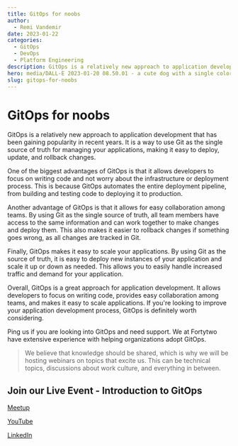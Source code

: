 ```yaml
---
title: GitOps for noobs
author:
  - Remi Vandemir
date: 2023-01-22
categories:
  - GitOps
  - DevOps
  - Platform Engineering
description: GitOps is a relatively new approach to application development that has been gaining popularity in recent years. It is a way to use Git as the single source of truth for managing your applications, making it easy to deploy, update, and rollback changes.
hero: media/DALL-E 2023-01-20 08.50.01 - a cute dog with a single color dim bg with a computer.png
slug: gitops-for-noobs
---
```

# GitOps for noobs

GitOps is a relatively new approach to application development that has been gaining popularity in recent years. It is a way to use Git as the single source of truth for managing your applications, making it easy to deploy, update, and rollback changes.

One of the biggest advantages of GitOps is that it allows developers to focus on writing code and not worry about the infrastructure or deployment process. This is because GitOps automates the entire deployment pipeline, from building and testing code to deploying it to production.

Another advantage of GitOps is that it allows for easy collaboration among teams. By using Git as the single source of truth, all team members have access to the same information and can work together to make changes and deploy them. This also makes it easier to rollback changes if something goes wrong, as all changes are tracked in Git.

Finally, GitOps makes it easy to scale your applications. By using Git as the source of truth, it is easy to deploy new instances of your application and scale it up or down as needed. This allows you to easily handle increased traffic and demand for your application.

Overall, GitOps is a great approach for application development. It allows developers to focus on writing code, provides easy collaboration among teams, and makes it easy to scale applications. If you're looking to improve your application development process, GitOps is definitely worth considering.

Ping us if you are looking into GitOps and need support. We at Fortytwo have extensive experience with helping organizations adopt GitOps.


> We believe that knowledge should be shared, which is why we will be hosting webinars on topics that excite us. This can be technical topics, discussions about work culture, and everything in between.

## Join our Live Event - Introduction to GitOps

[Meetup](https://www.meetup.com/amesto-fortytwo/events/290687316/)

[YouTube](https://www.youtube.com/watch?v=k0FcQVowZe0)

[LinkedIn](https://www.linkedin.com/video/event/urn:li:ugcPost:7018209873809051648/)